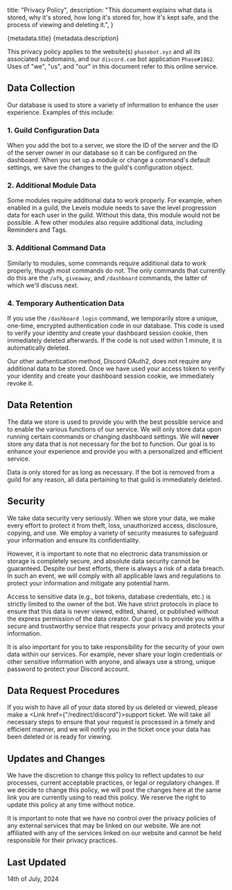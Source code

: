   title: "Privacy Policy",
  description:
    "This document explains what data is stored, why it's stored, how long it's stored for, how it's kept safe, and the process of viewing and deleting it.",
}

<Heading>
  <HeadingTitle>{metadata.title}</HeadingTitle>
  <HeadingDescription>{metadata.description}</HeadingDescription>
</Heading>

This privacy policy applies to the website(s) `phasebot.xyz` and all its associated subdomains, and our `discord.com` bot application `Phase#1862`. Uses of "we", "us", and "our" in this document refer to this online service.

## Data Collection

Our database is used to store a variety of information to enhance the user experience. Examples of this include:

### 1. Guild Configuration Data

When you add the bot to a server, we store the ID of the server and the ID of the server owner in our database so it can be configured on the dashboard. When you set up a module or change a command's default settings, we save the changes to the guild's configuration object.

### 2. Additional Module Data

Some modules require additional data to work properly. For example, when enabled in a guild, the Levels module needs to save the level progression data for each user in the guild. Without this data, this module would not be possible. A few other modules also require additional data, including Reminders and Tags.

### 3. Additional Command Data

Similarly to modules, some commands require additional data to work properly, though most commands do not. The only commands that currently do this are the `/afk`, `giveaway`, and `/dashboard` commands, the latter of which we'll discuss next.

### 4. Temporary Authentication Data

If you use the `/dashboard login` command, we temporarily store a unique, one-time, encrypted authentication code in our database. This code is used to verify your identity and create your dashboard session cookie, then immediately deleted afterwards. If the code is not used within 1 minute, it is automatically deleted.

Our other authentication method, Discord OAuth2, does not require any additional data to be stored. Once we have used your access token to verify your identity and create your dashboard session cookie, we immediately revoke it.

## Data Retention

The data we store is used to provide you with the best possible service and to enable the various functions of our service. We will only store data upon running certain commands or changing dashboard settings. We will **never** store any data that is not necessary for the bot to function. Our goal is to enhance your experience and provide you with a personalized and efficient service.

Data is only stored for as long as necessary. If the bot is removed from a guild for any reason, all data pertaining to that guild is immediately deleted.

## Security

We take data security very seriously. When we store your data, we make every effort to protect it from theft, loss, unauthorized access, disclosure, copying, and use. We employ a variety of security measures to safeguard your information and ensure its confidentiality.

However, it is important to note that no electronic data transmission or storage is completely secure, and absolute data security cannot be guaranteed. Despite our best efforts, there is always a risk of a data breach. In such an event, we will comply with all applicable laws and regulations to protect your information and mitigate any potential harm.

Access to sensitive data (e.g., bot tokens, database credentials, etc.) is strictly limited to the owner of the bot. We have strict protocols in place to ensure that this data is never viewed, edited, shared, or published without the express permission of the data creator. Our goal is to provide you with a secure and trustworthy service that respects your privacy and protects your information.

It is also important for you to take responsibility for the security of your own data within our services. For example, never share your login credentials or other sensitive information with anyone, and always use a strong, unique password to protect your Discord account.

## Data Request Procedures

If you wish to have all of your data stored by us deleted or viewed, please make a <Link href={"/redirect/discord"}>support ticket</Link>. We will take all necessary steps to ensure that your request is processed in a timely and efficient manner, and we will notify you in the ticket once your data has been deleted or is ready for viewing.

## Updates and Changes

We have the discretion to change this policy to reflect updates to our processes, current acceptable practices, or legal or regulatory changes. If we decide to change this policy, we will post the changes here at the same link you are currently using to read this policy. We reserve the right to update this policy at any time without notice.

It is important to note that we have no control over the privacy policies of any external services that may be linked on our website. We are not affiliated with any of the services linked on our website and cannot be held responsible for their privacy practices.

## Last Updated

14th of July, 2024
